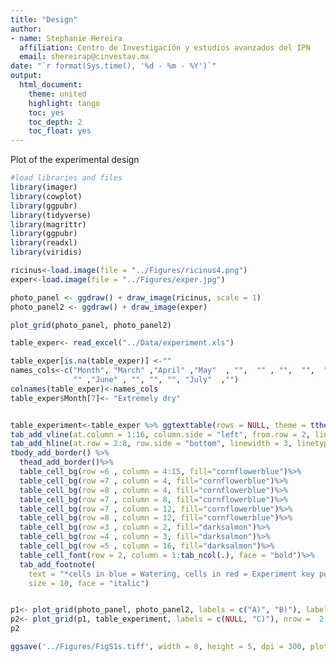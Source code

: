 ```yaml
---
title: "Design"
author: 
- name: Stephanie Hereira
  affiliation: Centro de Investigación y estudios avanzados del IPN
  email: shereirap@cinvestav.mx
date: "`r format(Sys.time(), '%d - %m - %Y')`"
output:
  html_document:
    theme: united
    highlight: tango
    toc: yes
    toc_depth: 2
    toc_float: yes
---
```


Plot of the experimental design

```r
#load libraries and files
library(imager)
library(cowplot)
library(ggpubr)
library(tidyverse)
library(magrittr)
library(ggpubr)
library(readxl)
library(viridis)

ricinus<-load.image(file = "../Figures/ricinus4.png")
exper<-load.image(file = "../Figures/exper.jpg")

photo_panel <- ggdraw() + draw_image(ricinus, scale = 1)
photo_panel2 <- ggdraw() + draw_image(exper)

plot_grid(photo_panel, photo_panel2)

table_exper<- read_excel("../Data/experiment.xls")

table_exper[is.na(table_exper)] <-""
names_cols<-c("Month", "March" ,"April" ,"May"  , "",  "" , "",  "",  ""  ,
              "" ,"June" , "", "", "", "July"  ,"")
colnames(table_exper)<-names_cols 
table_exper$Month[7]<- "Extremely dry"


table_experiment<-table_exper %>% ggtexttable(rows = NULL, theme = ttheme("blank"))%>%
tab_add_vline(at.column = 1:16, column.side = "left", from.row = 2, linetype = 2)%>%
tab_add_hline(at.row = 2:8, row.side = "bottom", linewidth = 3, linetype = 1) %>% 
tbody_add_border() %>%
  thead_add_border()%>%
  table_cell_bg(row =6 , column = 4:15, fill="cornflowerblue")%>%
  table_cell_bg(row =7 , column = 4, fill="cornflowerblue")%>%
  table_cell_bg(row =8 , column = 4, fill="cornflowerblue")%>%
  table_cell_bg(row =7 , column = 8, fill="cornflowerblue")%>%
  table_cell_bg(row =7 , column = 12, fill="cornflowerblue")%>%
  table_cell_bg(row =8 , column = 12, fill="cornflowerblue")%>%
  table_cell_bg(row =3 , column = 2, fill="darksalmon")%>%
  table_cell_bg(row =4 , column = 3, fill="darksalmon")%>%
  table_cell_bg(row =5 , column = 16, fill="darksalmon")%>%
  table_cell_font(row = 2, column = 1:tab_ncol(.), face = "bold")%>%
  tab_add_footnote(
    text = "*cells in blue = Watering, cells in red = Experiment key points",
    size = 10, face = "italic")


p1<- plot_grid(photo_panel, photo_panel2, labels = c("A)", "B)"), label_size = 20, rel_widths = c(3,1), label_x = -0.02)
p2<- plot_grid(p1, table_experiment, labels = c(NULL, "C)"), nrow =  2, label_size = 20, rel_heights = c(1.5,1), label_y = 0.2)
p2

ggsave('../Figures/FigS1s.tiff', width = 8, height = 5, dpi = 300, plot = p2)

```

